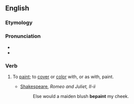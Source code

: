 ==English==

===Etymology===
{{prefix|en|be|paint}}

===Pronunciation===
* {{audio|en-us-bepaint.ogg|Audio (US)|lang=en}}
* {{rhymes|eɪnt|lang=en}}

===Verb===
{{en-verb}}

# {{lb|en|transitive}} To [[paint]]; to [[cover]] or [[color]] with, or as with, paint.
#* [[w:Shakespeare|Shakespeare]], ''Romeo and Juliet, II-ii''
#*: Else would a maiden blush '''bepaint''' my cheek.